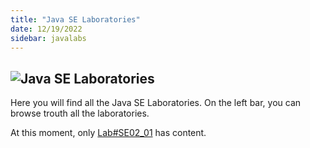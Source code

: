 ```yaml
---
title: "Java SE Laboratories"
date: 12/19/2022
sidebar: javalabs
---
```

![Java SE Laboratories](../../imgs/lava_logo.png){.preview-image}
---
Here you will find all the Java SE Laboratories. On the left bar, you can browse trouth all the laboratories.

At this moment, only [Lab#SE02_01](https://vcalvache.github.io/mywebsite/laboratories/java_labs/labse02_1.html) has content.

